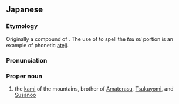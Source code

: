 ==Japanese==
<div style="float:right;">
{{wikipedia|lang=ja|オオヤマツミ|大山積}}
{{wikipedia|Ōyamatsumi}}

</div>
{{ja-kanjitab|yomi=k|おお|やま|つみ|かみ}}

===Etymology===
Originally a compound of {{compound|lang=ja|sort=おおやまつみのかみ|大|tr1=ō|t1=great|山|tr2=yama|t2=mountain|つ|tr3=tsu|pos3={{etyl|ojp|-}} possessive particle|神|tr4=mi|t4=god, spirit|の|tr5=no|pos5=possessive particle|神|tr6=kami|t6=god, spirit|pos6=also used as an honorific [[epithet]] for gods}}. The use of {{m|ja|積|tr=tsumi||packing; piling; loading}} to spell the ''tsu mi'' portion is an example of phonetic [[ateji]].

===Pronunciation===
{{ja-pron|yomi=k|おおやまつみ の かみ}}

===Proper noun===
{{ja-pos|proper|おおやまつみ の かみ|hhira=おほやまつみのかみ}}

# {{ja-def|大山祇}} {{lb|ja|mythology|Shinto|sort=おおやまつみのかみ}} the [[kami]] of the mountains, brother of [[Amaterasu]], [[Tsukuyomi]], and [[Susanoo]]